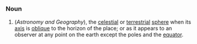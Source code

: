 =={{en}}==
===Noun===
#(''Astronomy and Geography''), the [[celestial]] or [[terrestrial]] [[sphere]] when its [[axis]] is [[oblique]] to the horizon of the place; or as it appears to an observer at any point on the earth except the poles and the [[equator]].